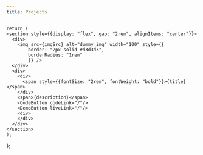 ```yaml
---
title: Projects
---
```



    return (
    <section style={{display: "flex", gap: "2rem", alignItems: "center"}}>
      <div>
        <img src={imgSrc} alt="dummy img" width="100" style={{
            border: "2px solid #d3d3d3",
            borderRadius: "1rem"
            }} />
      </div>
      <div>
        <div>
          <span style={{fontSize: "2rem", fontWeight: "bold"}}>{title}</span>
        </div>
        <span>{description}</span>
        <CodeButton codeLink="/"/>
        <DemoButton liveLink="/"/>
        <div>
        </div>
      </div>
    </section>
    );
};

<Projects 
    imgSrc="/img/aws-logo.png" 
    title="hello" 
    description="description"
    />